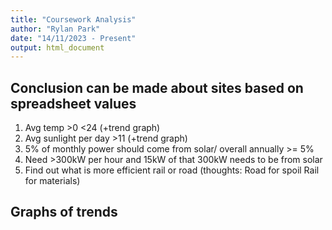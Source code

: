 ```yaml
---
title: "Coursework Analysis"
author: "Rylan Park"
date: "14/11/2023 - Present"
output: html_document
---
```


## Conclusion can be made about sites based on spreadsheet values

1.  Avg temp \>0 \<24 (+trend graph)
2.  Avg sunlight per day \>11 (+trend graph)
3.  5% of monthly power should come from solar/ overall annually \>= 5%
4.  Need \>300kW per hour and 15kW of that 300kW needs to be from solar
5.  Find out what is more efficient rail or road (thoughts: Road for spoil Rail for materials)

## Graphs of trends
